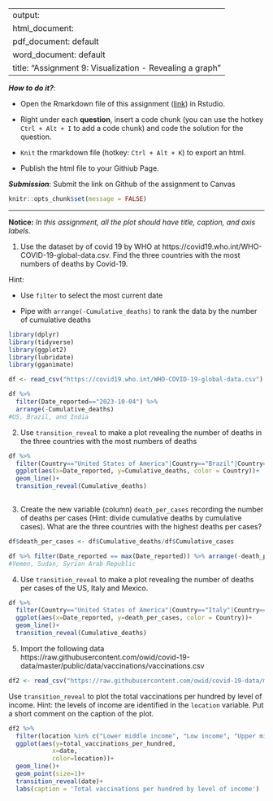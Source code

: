
---
output: 
  html_document:
  pdf_document: default
  word_document: default
title: "Assignment 9: Visualization - Revealing a graph"
---

***How to do it?***: 

- Open the Rmarkdown file of this assignment ([link](assignment9.Rmd)) in Rstudio. 

- Right under each **question**, insert  a code chunk (you can use the hotkey `Ctrl + Alt + I` to add a code chunk) and code the solution for the question. 

- `Knit` the rmarkdown file (hotkey: `Ctrl + Alt + K`) to export an html.  

-  Publish the html file to your Githiub Page. 

***Submission***: Submit the link on Github of the assignment to Canvas

```r
knitr::opts_chunk$set(message = FALSE)
```


-------

**Notice:** *In this assignment, all the plot should have title, caption, and axis labels. *

1. Use the dataset by of covid 19 by WHO at https://covid19.who.int/WHO-COVID-19-global-data.csv. Find the three countries with the most numbers of deaths by Covid-19. 

Hint: 

-  Use `filter` to select the most current date 

-  Pipe with `arrange(-Cumulative_deaths)` to rank the data by the number of cumulative deaths

```r
library(dplyr)
library(tidyverse)
library(ggplot2)
library(lubridate)
library(gganimate)

df <- read_csv("https://covid19.who.int/WHO-COVID-19-global-data.csv")

df %>% 
  filter(Date_reported=="2023-10-04") %>% 
  arrange(-Cumulative_deaths)
#US, Brazil, and India
```

2. Use `transition_reveal` to make a plot revealing the number of deaths in the three countries with the most numbers of deaths

```r
df %>% 
  filter(Country=="United States of America"|Country=="Brazil"|Country=="India") %>% 
  ggplot(aes(x=Date_reported, y=Cumulative_deaths, color = Country))+
  geom_line()+
  transition_reveal(Cumulative_deaths)
  
```

3. Create the new variable (column) `death_per_cases` recording the number of deaths per cases (Hint: divide cumulative deaths by cumulative cases).  What are the three countries with the highest deaths per cases? 

```r
df$death_per_cases <- df$Cumulative_deaths/df$Cumulative_cases

df %>% filter(Date_reported == max(Date_reported)) %>% arrange(-death_per_cases) %>% top_n(3,death_per_cases)
#Yemen, Sudan, Syrian Arab Republic
```

4. Use `transition_reveal` to make a plot revealing the number of deaths per cases of the US, Italy and Mexico. 

```r
df %>% 
  filter(Country=="United States of America"|Country=="Italy"|Country=="Mexico") %>% 
  ggplot(aes(x=Date_reported, y=death_per_cases, color = Country))+
  geom_line()+
  transition_reveal(Cumulative_deaths)
```

5. Import the following data https://raw.githubusercontent.com/owid/covid-19-data/master/public/data/vaccinations/vaccinations.csv

```r
df2 <- read_csv("https://raw.githubusercontent.com/owid/covid-19-data/master/public/data/vaccinations/vaccinations.csv")
```
                      
Use `transition_reveal` to plot the total vaccinations per hundred by level of income. Hint: the levels of income are identified in the `location` variable. Put a short comment on the caption of the plot. 

```r
df2 %>% 
  filter(location %in% c("Lower middle income", "Low income", "Upper middle income")) %>% 
  ggplot(aes(y=total_vaccinations_per_hundred,
            x=date,
            color=location))+ 
  geom_line()+
  geom_point(size=1)+
  transition_reveal(date)+
  labs(caption = 'Total vaccinations per hundred by level of income')
```

